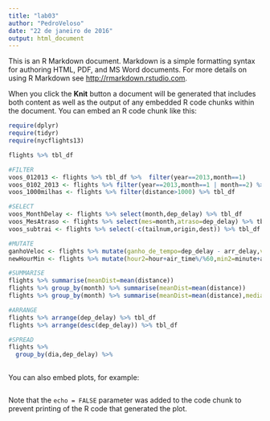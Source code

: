 ```yaml
---
title: "lab03"
author: "PedroVeloso"
date: "22 de janeiro de 2016"
output: html_document
---
```


This is an R Markdown document. Markdown is a simple formatting syntax for authoring HTML, PDF, and MS Word documents. For more details on using R Markdown see <http://rmarkdown.rstudio.com>.

When you click the **Knit** button a document will be generated that includes both content as well as the output of any embedded R code chunks within the document. You can embed an R code chunk like this:

```r
require(dplyr)
require(tidyr)
require(nycflights13)

flights %>% tbl_df

#FILTER
voos_012013 <- flights %>% tbl_df %>%  filter(year==2013,month==1)
voos_0102_2013 <- flights %>% filter(year==2013,month==1 | month==2) %>% tbl_df
voos_1000milhas <- flights %>% filter(distance>1000) %>% tbl_df

#SELECT
voos_MonthDelay <- flights %>% select(month,dep_delay) %>% tbl_df
voos_MesAtraso <- flights %>% select(mes=month,atraso=dep_delay) %>% tbl_df
voos_subtrai <- flights %>% select(-c(tailnum,origin,dest)) %>% tbl_df

#MUTATE
ganhoVeloc <- flights %>% mutate(ganho_de_tempo=dep_delay - arr_delay,velocidade=distance/air_time*60) %>% tbl_df
newHourMin <- flights %>% mutate(hour2=hour+air_time%/%60,min2=minute+air_time%%60) %>% tbl_df

#SUMMARISE
flights %>% summarise(meanDist=mean(distance))
flights %>% group_by(month) %>% summarise(meanDist=mean(distance))
flights %>% group_by(month) %>% summarise(meanDist=mean(distance),medianDist=median(distance),firstQuartile=quantile(distance,.25),thirdQuartile=quantile(distance,.75))

#ARRANGE
flights %>% arrange(dep_delay) %>% tbl_df
flights %>% arrange(desc(dep_delay)) %>% tbl_df

#SPREAD
flights %>% 
  group_by(dia,dep_delay) %>%
  
```

You can also embed plots, for example:

```r

```

Note that the `echo = FALSE` parameter was added to the code chunk to prevent printing of the R code that generated the plot.
